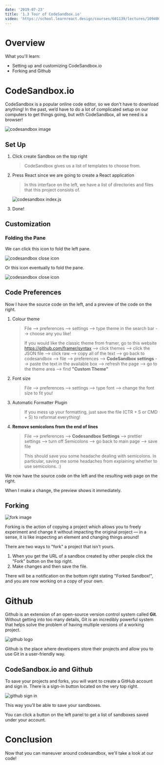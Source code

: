 ```yaml
---
date: '2019-07-23'
title: '1.3 Tour of CodeSandbox.io'
video: 'https://school.learnreact.design/courses/601139/lectures/10940023'
---
```



# Overview

What you'll learn:

- Setting up and customizing CodeSandbox.io
- Forking and Github

<CourseVideoLink to={props.pageContext.frontmatter.video} />

# CodeSandbox.io

CodeSandbox is a popular online code editor, so we don't have to download anything! In the past, we’d have to do a lot of complicated setup on our computers to get things going, but with CodeSandbox, all we need is a browser!

![codesandbox image](./codesandboxreact.png)

## Set Up

1.  Click create Sandbox on the top right

    > CodeSandbox gives us a list of templates to choose from.

2.  Press React since we are going to create a React application

    > In this interface on the left, we have a list of directories and files that this project consists of.

    ![codesandbox index.js](./indexjsinterface.png)

3.  Done!

## Customization

### Folding the Pane

We can click this icon to fold the left pane.

![codesandbox close icon](./icon2.png)

Or this icon eventually to fold the pane.

![codesandbox close icon](./icon.png)

## Code Preferences

Now I have the source code on the left, and a preview of the code on the right.

1. Colour theme

   > File --> preferences --> settings --> type theme in the search bar --> choose any you like!
   >
   > If you would like the classic theme from framer, go to this website https://github.com/framer/syntax --> click themes --> click the JSON file --> click raw --> copy all of the text --> go back to codesandbox --> file --> preferences --> **CodeSandbox settings** --> paste the text in the available box --> refresh the page --> go to the theme area --> find **"Custom Theme"**

2. Font size

   > File --> preferences --> settings --> type font --> change the font size to fit you!

3. Automatic Formatter Plugin

   > If you mess up your formatting, just save the file (CTR + S or CMD + S) to reformat everything!

4. **Remove semicolons from the end of lines**
   > File --> preferences --> **Codesandbox Settings** --> prettier settings --> turn off Semicolons --> go back to main page --> save file
   >
   > This should save you some headache dealing with semicolons. In particular, saving me some headaches from explaining whether to use semicolons. :)

We now have the source code on the left and the resulting web page on the right.

When I make a change, the preview shows it immediately.

## Forking

![fork image](./fork.png)

Forking is the action of copying a project which allows you to freely experiment and change it without impacting the original project — in a sense, it is like inspecting an element and changing things around!

There are two ways to "fork" a project that isn't yours.

1. When you get the URL of a sandbox created by other people click the "Fork" button on the top right.
2. Make changes and then save the file.

There will be a notification on the bottom right stating "Forked Sandbox!", and you are now working on a copy of your own.

# Github

Github is an extension of an open-source version control system called **Git**. Without getting into too many details, Git is an incredibly powerful system that helps solve the problem of having multiple versions of a working project.

![github logo](./github.png)

Github is the place where developers store their projects and allow you to use Git in a user-friendly way.

## CodeSandbox.io and Github

To save your projects and forks, you will want to create a GitHub account and sign in. There is a sign-in button located on the very top right.

![github sign in](./signin.png)

This way you’ll be able to save your sandboxes.

You can click a button on the left panel to get a list of sandboxes saved under your account.

# Conclusion

Now that you can maneuver around codesandbox, we'll take a look at our code!
